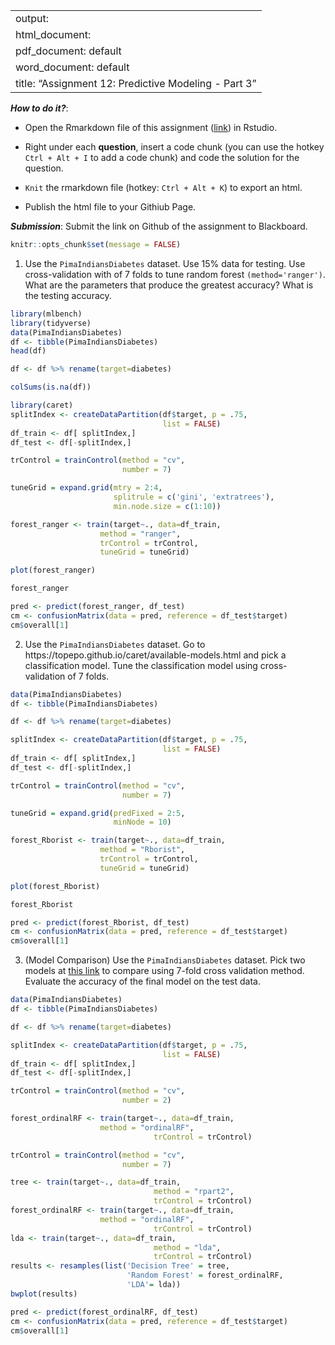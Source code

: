 
---
output: 
  html_document:
  pdf_document: default
  word_document: default
title: "Assignment 12: Predictive Modeling - Part 3"
---

***How to do it?***: 

- Open the Rmarkdown file of this assignment ([link](assignment12.Rmd)) in Rstudio. 

- Right under each **question**, insert  a code chunk (you can use the hotkey `Ctrl + Alt + I` to add a code chunk) and code the solution for the question. 

- `Knit` the rmarkdown file (hotkey: `Ctrl + Alt + K`) to export an html.  

-  Publish the html file to your Githiub Page. 

***Submission***: Submit the link on Github of the assignment to Blackboard.

```{r setup, include=FALSE}
knitr::opts_chunk$set(message = FALSE)
```


1. Use the `PimaIndiansDiabetes` dataset. Use 15% data for testing. Use cross-validation with of 7 folds to tune random forest `(method='ranger')`.  What are the parameters that produce the greatest accuracy? What is the testing accuracy. 
```{r}
library(mlbench)
library(tidyverse)
data(PimaIndiansDiabetes)
df <- tibble(PimaIndiansDiabetes)
head(df)
```
```{r}
df <- df %>% rename(target=diabetes)
```

```{r}
colSums(is.na(df))
```
```{r}
library(caret)
splitIndex <- createDataPartition(df$target, p = .75, 
                                  list = FALSE)
df_train <- df[ splitIndex,]
df_test <- df[-splitIndex,]
```

```{r}
trControl = trainControl(method = "cv",
                         number = 7)

tuneGrid = expand.grid(mtry = 2:4,
                       splitrule = c('gini', 'extratrees'),
                       min.node.size = c(1:10))

forest_ranger <- train(target~., data=df_train, 
                    method = "ranger", 
                    trControl = trControl,
                    tuneGrid = tuneGrid)
```

```{r}
plot(forest_ranger)
```

```{r}
forest_ranger
```
```{r}
pred <- predict(forest_ranger, df_test)
cm <- confusionMatrix(data = pred, reference = df_test$target)
cm$overall[1]
```

2. Use the `PimaIndiansDiabetes` dataset. Go to https://topepo.github.io/caret/available-models.html and pick a classification model.  Tune the classification model using cross-validation of 7 folds. 
```{r}
data(PimaIndiansDiabetes)
df <- tibble(PimaIndiansDiabetes)
```

```{r}
df <- df %>% rename(target=diabetes)
```

```{r}
splitIndex <- createDataPartition(df$target, p = .75, 
                                  list = FALSE)
df_train <- df[ splitIndex,]
df_test <- df[-splitIndex,]
```

```{r}
trControl = trainControl(method = "cv",
                         number = 7)

tuneGrid = expand.grid(predFixed = 2:5,
                       minNode = 10)

forest_Rborist <- train(target~., data=df_train, 
                    method = "Rborist", 
                    trControl = trControl,
                    tuneGrid = tuneGrid)
```

```{r}
plot(forest_Rborist)
```
```{r}
forest_Rborist
```
```{r}
pred <- predict(forest_Rborist, df_test)
cm <- confusionMatrix(data = pred, reference = df_test$target)
cm$overall[1]
```

3. (Model Comparison) Use the `PimaIndiansDiabetes` dataset. Pick two models at [this link](https://topepo.github.io/caret/available-models.html) to compare using 7-fold cross validation method. Evaluate the accuracy of the final model on the test data. 
```{r}
data(PimaIndiansDiabetes)
df <- tibble(PimaIndiansDiabetes)
```

```{r}
df <- df %>% rename(target=diabetes)
```

```{r}
splitIndex <- createDataPartition(df$target, p = .75, 
                                  list = FALSE)
df_train <- df[ splitIndex,]
df_test <- df[-splitIndex,]
```

```{r}
trControl = trainControl(method = "cv",
                         number = 2)
```

```{r}
forest_ordinalRF <- train(target~., data=df_train, 
                    method = "ordinalRF", 
                                trControl = trControl)
```

```{r}
trControl = trainControl(method = "cv",
                         number = 7)

tree <- train(target~., data=df_train, 
                                method = "rpart2", 
                                trControl = trControl)
forest_ordinalRF <- train(target~., data=df_train, 
                    method = "ordinalRF", 
                                trControl = trControl)
lda <- train(target~., data=df_train, 
                                method = "lda", 
                                trControl = trControl)
results <- resamples(list('Decision Tree' = tree,
                          'Random Forest' = forest_ordinalRF,
                          'LDA'= lda))
bwplot(results)
```

```{r}
pred <- predict(forest_ordinalRF, df_test)
cm <- confusionMatrix(data = pred, reference = df_test$target)
cm$overall[1]
```

